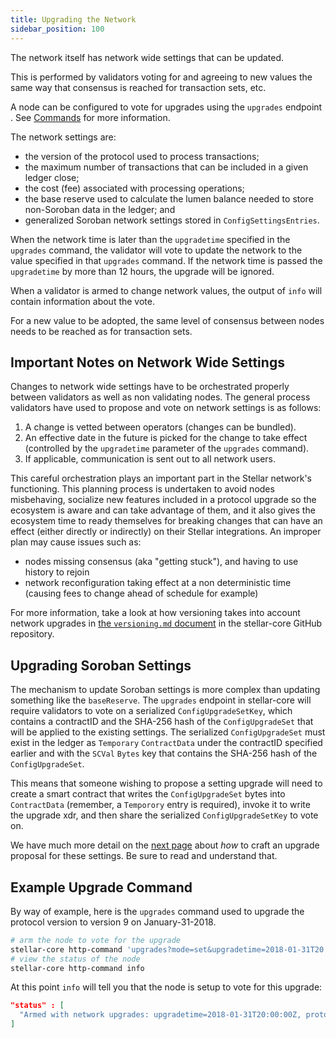 ```yaml
---
title: Upgrading the Network
sidebar_position: 100
---
```


The network itself has network wide settings that can be updated.

This is performed by validators voting for and agreeing to new values the same way that consensus is reached for transaction sets, etc.

A node can be configured to vote for upgrades using the `upgrades` endpoint . See [Commands](./commands.mdx) for more information.

The network settings are:

- the version of the protocol used to process transactions;
- the maximum number of transactions that can be included in a given ledger close;
- the cost (fee) associated with processing operations;
- the base reserve used to calculate the lumen balance needed to store non-Soroban data in the ledger; and
- generalized Soroban network settings stored in `ConfigSettingsEntries`.

When the network time is later than the `upgradetime` specified in the `upgrades` command, the validator will vote to update the network to the value specified in that `upgrades` command. If the network time is passed the `upgradetime` by more than 12 hours, the upgrade will be ignored.

When a validator is armed to change network values, the output of `info` will contain information about the vote.

For a new value to be adopted, the same level of consensus between nodes needs to be reached as for transaction sets.

## Important Notes on Network Wide Settings

Changes to network wide settings have to be orchestrated properly between validators as well as non validating nodes. The general process validators have used to propose and vote on network settings is as follows:

1. A change is vetted between operators (changes can be bundled).
2. An effective date in the future is picked for the change to take effect (controlled by the `upgradetime` parameter of the `upgrades` command).
3. If applicable, communication is sent out to all network users.

This careful orchestration plays an important part in the Stellar network's functioning. This planning process is undertaken to avoid nodes misbehaving, socialize new features included in a protocol upgrade so the ecosystem is aware and can take advantage of them, and it also gives the ecosystem time to ready themselves for breaking changes that can have an effect (either directly or indirectly) on their Stellar integrations. An improper plan may cause issues such as:

- nodes missing consensus (aka "getting stuck"), and having to use history to rejoin
- network reconfiguration taking effect at a non deterministic time (causing fees to change ahead of schedule for example)

For more information, take a look at how versioning takes into account network upgrades in [the `versioning.md` document](https://github.com/stellar/stellar-core/blob/master/docs/versioning.md) in the stellar-core GitHub repository.

## Upgrading Soroban Settings

The mechanism to update Soroban settings is more complex than updating something like the `baseReserve`. The `upgrades` endpoint in stellar-core will require validators to vote on a serialized `ConfigUpgradeSetKey`, which contains a contractID and the SHA-256 hash of the `ConfigUpgradeSet` that will be applied to the existing settings. The serialized `ConfigUpgradeSet` must exist in the ledger as `Temporary` `ContractData` under the contractID specified earlier and with the `SCVal` `Bytes` key that contains the SHA-256 hash of the `ConfigUpgradeSet`.

This means that someone wishing to propose a setting upgrade will need to create a smart contract that writes the `ConfigUpgradeSet` bytes into `ContractData` (remember, a `Temporory` entry is required), invoke it to write the upgrade xdr, and then share the serialized `ConfigUpgradeSetKey` to vote on.

We have much more detail on the [next page](./soroban-settings.mdx) about _how_ to craft an upgrade proposal for these settings. Be sure to read and  understand that.

## Example Upgrade Command

By way of example, here is the `upgrades` command used to upgrade the protocol version to version 9 on January-31-2018.

```bash
# arm the node to vote for the upgrade
stellar-core http-command 'upgrades?mode=set&upgradetime=2018-01-31T20:00:00Z&protocolversion=9'
# view the status of the node
stellar-core http-command info
```

At this point `info` will tell you that the node is setup to vote for this upgrade:

```json
"status" : [
  "Armed with network upgrades: upgradetime=2018-01-31T20:00:00Z, protocolversion=9"
]
```
